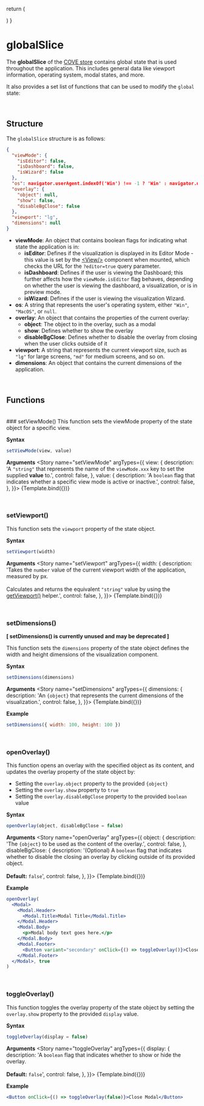 
<Meta
  title="Store/Slices/globalSlice"
/>

  return (
    <div className="example-wrapper">
    </div>
  )
}

# globalSlice
The **globalSlice** of the [COVE store](./?path=/docs/store-cove-store--docs) contains global state that is used throughout the application. This includes general data like viewport information, operating system, modal states, and more.

It also provides a set list of functions that can be used to modify the `global` state:

&nbsp;
## Structure
The `globalSlice` structure is as follows:

```json
{
  "viewMode": {
    "isEditor": false,
    "isDashboard": false,
    "isWizard": false
  },
  "os": navigator.userAgent.indexOf('Win') !== -1 ? 'Win' : navigator.userAgent.indexOf('Mac') !== -1 ? 'MacOS' : null,
  "overlay": {
    "object": null,
    "show": false,
    "disableBgClose": false
  },
  "viewport": "lg",
  "dimensions": null
}
```

- **viewMode**: An object that contains boolean flags for indicating what state the application is in:
  - **isEditor**: Defines if the visualization is displayed in its Editor Mode - this value is set by the [\<View/\>](./?path=/docs/components-hoc-view--docs) component when mounted, which checks the URL for the `?editor=true` query parameter.
  - **isDashboard**: Defines if the user is viewing the Dashboard; this further affects how the `viewMode.isEditor` flag behaves, depending on whether the user is viewing the dashboard, a visualization, or is in preview mode.
  - **isWizard**: Defines if the user is viewing the visualization Wizard.
- **os**: A string that represents the user's operating system, either `"Win"`, `"MacOS"`, or `null`.
- **overlay**: An object that contains the properties of the current overlay:
  - **object**: The object to in the overlay, such as a modal
  - **show**: Defines whether to show the overlay
  - **disableBgClose**: Defines whether to disable the overlay from closing when the user clicks outside of it
- **viewport**: A string that represents the current viewport size, such as `"lg"` for large screens, `"md"` for medium screens, and so on.
- **dimensions**: An object that contains the current dimensions of the application.

&nbsp;
## Functions
<br/>
### setViewMode()
This function sets the viewMode property of the state object for a specific view.

**Syntax**
```js
setViewMode(view, value)
```

**Arguments**
<Story name="setViewMode" argTypes={{
  view: {
    description: 'A `"string"` that represents the name of the `viewMode.xxx` key to set the supplied **value** to.',
    control: false,
  },
  value: {
    description: 'A `boolean` flag that indicates whether a specific view mode is active or inactive.',
    control: false,
  },
}}>
  {Template.bind({})}
</Story>

<ArgsTable story="setViewMode"/>

&nbsp;
### setViewport()
This function sets the `viewport` property of the state object.

**Syntax**
```js
setViewport(width)
```

**Arguments**
<Story name="setViewport" argTypes={{
  width: {
    description: 'Takes the `number` value of the current viewport width of the application, measured by px. <br/><br/>Calculates and returns the equivalent `"string"` value by using the [getViewport()](./?path=/docs/helpers-covehelper-general-getviewport--docs) helper.',
    control: false,
  },
}}>
  {Template.bind({})}
</Story>

<ArgsTable story="setViewport"/>

&nbsp;
### setDimensions()

**[ setDimensions() is currently unused and may be deprecated ]**

This function sets the `dimensions` property of the state object defines the width and height dimensions of the visualization component.

**Syntax**
```js
setDimensions(dimensions)
```

**Arguments**
<Story name="setDimensions" argTypes={{
  dimensions: {
    description: 'An `{object}` that represents the current dimensions of the visualization.',
    control: false,
  },
}}>
  {Template.bind({})}
</Story>

<ArgsTable story="setDimensions"/>

**Example**
```js
setDimensions({ width: 100, height: 100 })
```

&nbsp;
### openOverlay()
This function opens an overlay with the specified object as its content, and updates the overlay property of the state object by:
- Setting the `overlay.object` property to the provided `{object}`
- Setting the `overlay.show` property to `true`
- Setting the `overlay.disableBgClose` property to the provided `boolean` value

**Syntax**
```js
openOverlay(object, disableBgClose = false)
```

**Arguments**
<Story name="openOverlay" argTypes={{
  object: {
    description: 'The `{object}` to be used as the content of the overlay.',
    control: false,
  },
  disableBgClose: {
    description: '(Optional) A `boolean` flag that indicates whether to disable the closing an overlay by clicking outside of its provided object. <br/> <br/> **Default:** `false`',
    control: false,
  },
}}>
  {Template.bind({})}
</Story>

<ArgsTable story="openOverlay"/>

**Example**
```jsx
openOverlay(
  <Modal>
    <Modal.Header>
      <Modal.Title>Modal Title</Modal.Title>
    </Modal.Header>
    <Modal.Body>
      <p>Modal body text goes here.</p>
    </Modal.Body>
    <Modal.Footer>
      <Button variant="secondary" onClick={() => toggleOverlay()}>Close</Button>
    </Modal.Footer>
  </Modal>, true
)
```

&nbsp;
### toggleOverlay()
This function toggles the overlay property of the state object by setting the `overlay.show` property to the provided `display` value.

**Syntax**
```js
toggleOverlay(display = false)
```

**Arguments**
<Story name="toggleOverlay" argTypes={{
  display: {
    description: 'A `boolean` flag that indicates whether to show or hide the overlay. <br/><br/> **Default:** `false`',
    control: false,
  },
}}>
  {Template.bind({})}
</Story>

<ArgsTable story="toggleOverlay"/>

**Example**
```jsx
<Button onClick={() => toggleOverlay(false)}>Close Modal</Button>
```
